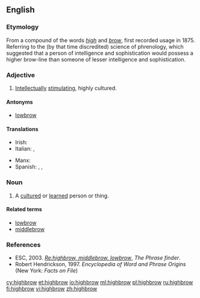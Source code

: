 ==English==

===Etymology===
From a compound of the words ''[[high]]'' and ''[[brow]]'', first recorded usage in 1875.  Referring to the (by that time discredited) science of phrenology, which suggested that a person of intelligence and sophistication would possess a higher brow-line than someone of lesser intelligence and sophistication.

===Adjective===
{{wikipedia}}
{{en-adj|-}}

# {{context|US|colloquial}} [[intellectually|Intellectually]] [[stimulating]], highly cultured.

====Antonyms====
* [[lowbrow]]

====Translations====
{{trans-top}}
* Irish: {{t-|ga|ardnósach}}
* Italian: {{t+|it|intellettuale}}, {{qualifier|pejorative}} {{t-|it|intellettualoide}}
{{trans-mid}}
* Manx: {{t-|gv|ard-inchynagh|alt=ard-inçhynagh}}
* Spanish: {{t-|es|intelectual}}, {{t-|es|culturado}}, {{t-|es|élite}}
{{trans-bottom}}

===Noun===
{{en-noun}}

# A [[cultured]] or [[learned]] person or thing.

====Related terms====
* [[lowbrow]]
* [[middlebrow]]

===References===
* ESC, 2003. ''[http://www.phrases.org.uk/bulletin_board/21/messages/72.html Re:highbrow, middlebrow, lowbrow]'', ''The Phrase finder''.
* Robert Hendrickson, 1997. ''Encyclopedia of Word and Phrase Origins'' (New York: ''Facts on File'')

[[cy:highbrow]]
[[et:highbrow]]
[[io:highbrow]]
[[ml:highbrow]]
[[pl:highbrow]]
[[ru:highbrow]]
[[fi:highbrow]]
[[vi:highbrow]]
[[zh:highbrow]]
